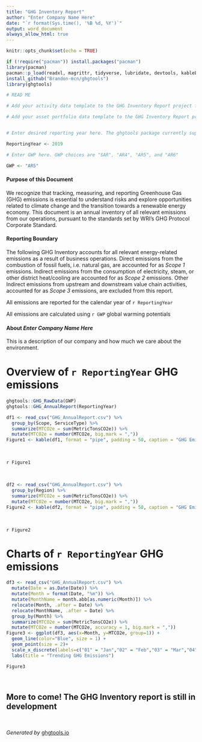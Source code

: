 ```yaml
---
title: "GHG Inventory Report"
author: "Enter Company Name Here"
date: "`r format(Sys.time(), '%B %d, %Y')`"
output: word_document
always_allow_html: true
---
```


```r
knitr::opts_chunk$set(echo = TRUE)
```

```r
if (!require("pacman")) install.packages("pacman")
library(pacman)
pacman::p_load(readxl, magrittr, tidyverse, lubridate, devtools, kableExtra, scales)
install_github("Brandon-mcn/ghgtools")
library(ghgtools)
```


```r

# READ ME

# Add your activity data template to the GHG Inventory Report project folder. You can either drag and drop activity data into the provided template 'ghgtools_ActivityData_V1' or overwrite this file with your own activity data file. Please ensure the data is formatted correctly and saved as 'ghgtools_ActivityData_V1.xlsx' - visit ghgtools.io for for details

# Add your asset portfolio data template to the GHG Inventory Report project folder. You can either drag and drop activity data into the provided template 'ghgtools_AssetPortfolio_V1' or overwrite this file with your own activity data file. Please ensure the data is formatted correctly and saved as 'ghgtools_AssetPortfolio_V1.xlsx' - visit ghgtools.io for for details


# Enter desired reporting year here. The ghgtools package currently supports GHG emissions inventory calculation for 2019 - 2022

ReportingYear <- 2019 

# Enter GWP here. GWP choices are "SAR", "AR4", "AR5", and "AR6"

GWP <- "AR5"

```

\newpage

#### Purpose of this Document 

We recognize that tracking, measuring, and reporting Greenhouse Gas (GHG) emissions is essential to understand risks and explore opportunities related to climate change and the transition towards a renewable energy economy. This document is an annual inventory of all relevant emissions from our operations, pursuant to the standards set by WRI's GHG Protocol Corporate Standard. 

#### Reporting Boundary

The following GHG Inventory accounts for all relevant energy-related emissions as a result of business operations. Direct emissions from the combustion of fossil fuels, i.e. natural gas, are accounted for as _Scope 1_ emissions. Indirect emissions from the consumption of electricity, steam, or other district heat/cooling are accounted for as _Scope 2_ emissions. Other Indirect emissions from upstream and downstream value chain activities, accounted for as _Scope 3_ emissions, are excluded from this report. 

All emissions are reported for the calendar year of `r ReportingYear`

All emissions are calculated using `r GWP` global warming potentials

#### About _Enter Company Name Here_

This is a description of our company and how much we care about the environment. 

\newpage

# Overview of `r ReportingYear` GHG emissions

```r
ghgtools::GHG_RawData(GWP)
ghgtools::GHG_AnnualReport(ReportingYear)

df1 <- read_csv("GHG_AnnualReport.csv") %>% 
  group_by(Scope, ServiceType) %>% 
  summarize(MTCO2e = sum(MetricTonsCO2e)) %>% 
  mutate(MTCO2e = number(MTCO2e, big.mark = ","))
Figure1 <- kable(df1, format = "pipe", padding = 50, caption = "GHG Emissions by Service Type")
```

<br>

`r Figure1`

<br>

```r
df2 <- read_csv("GHG_AnnualReport.csv") %>% 
  group_by(Region) %>% 
  summarize(MTCO2e = sum(MetricTonsCO2e)) %>% 
  mutate(MTCO2e = number(MTCO2e, big.mark = ","))
Figure2 <- kable(df2, format = "pipe", padding = 50, caption = "GHG Emissions by Region")
```

<br>

`r Figure2`

\newpage

# Charts of `r ReportingYear` GHG emissions

```r
df3 <- read_csv("GHG_AnnualReport.csv") %>%
  mutate(Date = as.Date(Date)) %>% 
  mutate(Month = format(Date, "%m")) %>% 
  mutate(MonthName = month.abb[as.numeric(Month)]) %>%
  relocate(Month, .after = Date) %>% 
  relocate(MonthName, .after = Date) %>% 
  group_by(Month) %>% 
  summarize(MTCO2e = sum(MetricTonsCO2e)) %>% 
  mutate(MTCO2e = number(MTCO2e, accuracy = 1, big.mark = ","))
Figure3 <- ggplot(df3, aes(x=Month, y=MTCO2e, group=1)) +
  geom_line(color="Blue", size = 1) +
  geom_point(size = 2)+
  scale_x_discrete(labels=c("01" = "Jan","02" = "Feb","03" = "Mar","04" = "Apr","05" = "May","06" = "Jun","07" = "Jul","08" = "Aug","09" = "Sep","10" = "Oct","11" = "Nov","12" = "Dec" ))+
  labs(title = "Trending GHG Emissions")
```

```r
Figure3
```

<br>

## More to come! The GHG Inventory report is still in development

<br>

_Generated by_ [ghgtools.io](https://www.ghgtools.io/)